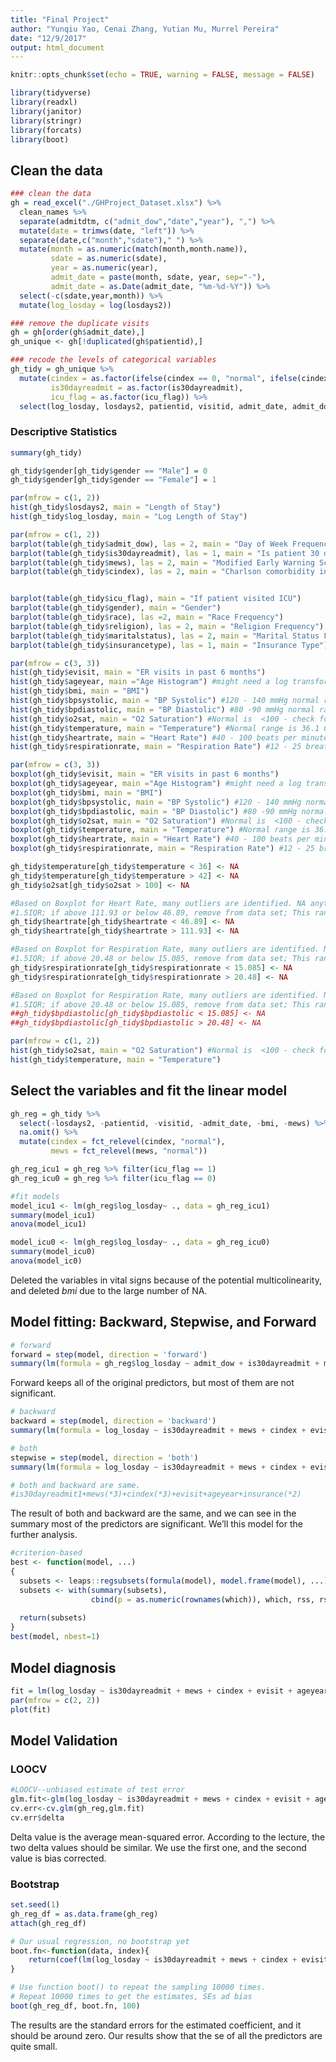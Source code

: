 ```yaml
---
title: "Final Project"
author: "Yunqiu Yao, Cenai Zhang, Yutian Mu, Murrel Pereira"
date: "12/9/2017"
output: html_document
---
```


```r
knitr::opts_chunk$set(echo = TRUE, warning = FALSE, message = FALSE)
```

```r
library(tidyverse)
library(readxl)
library(janitor)
library(stringr)
library(forcats)
library(boot)
```

## Clean the data
```r
### clean the data
gh = read_excel("./GHProject_Dataset.xlsx") %>% 
  clean_names %>% 
  separate(admitdtm, c("admit_dow","date","year"), ",") %>% 
  mutate(date = trimws(date, "left")) %>% 
  separate(date,c("month","sdate")," ") %>% 
  mutate(month = as.numeric(match(month,month.name)),
         sdate = as.numeric(sdate),
         year = as.numeric(year),
         admit_date = paste(month, sdate, year, sep="-"),
         admit_date = as.Date(admit_date, "%m-%d-%Y")) %>%
  select(-c(sdate,year,month)) %>% 
  mutate(log_losday = log(losdays2))

### remove the duplicate visits
gh = gh[order(gh$admit_date),]
gh_unique <- gh[!duplicated(gh$patientid),]

### recode the levels of categorical variables
gh_tidy = gh_unique %>% 
  mutate(cindex = as.factor(ifelse(cindex == 0, "normal", ifelse(cindex <= 2, "mild", ifelse(cindex <= 4, "moderate", "severe")))),
         is30dayreadmit = as.factor(is30dayreadmit),
         icu_flag = as.factor(icu_flag)) %>% 
  select(log_losday, losdays2, patientid, visitid, admit_date, admit_dow, everything(), -loshours, -facilityname, -facilityzip, -postalcode)
```


### Descriptive Statistics
```r
summary(gh_tidy)

gh_tidy$gender[gh_tidy$gender == "Male"] = 0
gh_tidy$gender[gh_tidy$gender == "Female"] = 1

par(mfrow = c(1, 2))
hist(gh_tidy$losdays2, main = "Length of Stay")
hist(gh_tidy$log_losday, main = "Log Length of Stay")

par(mfrow = c(1, 2))
barplot(table(gh_tidy$admit_dow), las = 2, main = "Day of Week Frequency")
barplot(table(gh_tidy$is30dayreadmit), las = 1, main = "Is patient 30 day readmit?")
barplot(table(gh_tidy$mews), las = 2, main = "Modified Early Warning Score (MEWS)")
barplot(table(gh_tidy$cindex), las = 2, main = "Charlson comorbidity index (CCI)")


barplot(table(gh_tidy$icu_flag), main = "If patient visited ICU")
barplot(table(gh_tidy$gender), main = "Gender")
barplot(table(gh_tidy$race), las =2, main = "Race Frequency")
barplot(table(gh_tidy$religion), las = 2, main = "Religion Frequency")
barplot(table(gh_tidy$maritalstatus), las = 2, main = "Marital Status Frequency")
barplot(table(gh_tidy$insurancetype), las = 1, main = "Insurance Type")

par(mfrow = c(3, 3))
hist(gh_tidy$evisit, main = "ER visits in past 6 months")
hist(gh_tidy$ageyear, main ="Age Histogram") #might need a log transformation
hist(gh_tidy$bmi, main = "BMI")
hist(gh_tidy$bpsystolic, main = "BP Systolic") #120 - 140 mmHg normal range
hist(gh_tidy$bpdiastolic, main = "BP Diastolic") #80 -90 mmHg normal range
hist(gh_tidy$o2sat, main = "O2 Saturation") #Normal is  <100 - check for outliers
hist(gh_tidy$temperature, main = "Temperature") #Normal range is 36.1 C - 37.2 C - check for outliers; can go upto 42C
hist(gh_tidy$heartrate, main = "Heart Rate") #40 - 100 beats per minute
hist(gh_tidy$respirationrate, main = "Respiration Rate") #12 - 25 breaths per minute in normal adult

par(mfrow = c(3, 3))
boxplot(gh_tidy$evisit, main = "ER visits in past 6 months")
boxplot(gh_tidy$ageyear, main ="Age Histogram") #might need a log transformation
boxplot(gh_tidy$bmi, main = "BMI")
boxplot(gh_tidy$bpsystolic, main = "BP Systolic") #120 - 140 mmHg normal range
boxplot(gh_tidy$bpdiastolic, main = "BP Diastolic") #80 -90 mmHg normal range
boxplot(gh_tidy$o2sat, main = "O2 Saturation") #Normal is  <100 - check for outliers
boxplot(gh_tidy$temperature, main = "Temperature") #Normal range is 36.1 C - 37.2 C - check for outliers; can go upto 42C
boxplot(gh_tidy$heartrate, main = "Heart Rate") #40 - 100 beats per minute
boxplot(gh_tidy$respirationrate, main = "Respiration Rate") #12 - 25 breaths per minute in normal adult
```

```r
gh_tidy$temperature[gh_tidy$temperature < 36] <- NA
gh_tidy$temperature[gh_tidy$temperature > 42] <- NA
gh_tidy$o2sat[gh_tidy$o2sat > 100] <- NA

#Based on Boxplot for Heart Rate, many outliers are identified. NA anything outside the minimum and maximum 1.5IQR
#1.5IQR; if above 111.93 or below 46.89, remove from data set; This range is more realistic for an adult
gh_tidy$heartrate[gh_tidy$heartrate < 46.89] <- NA
gh_tidy$heartrate[gh_tidy$heartrate > 111.93] <- NA

#Based on Boxplot for Respiration Rate, many outliers are identified. NA anything outside the minimum and maximum 1.5IQR
#1.5IQR; if above 20.48 or below 15.085, remove from data set; This range is more realistic for an adult
gh_tidy$respirationrate[gh_tidy$respirationrate < 15.085] <- NA
gh_tidy$respirationrate[gh_tidy$respirationrate > 20.48] <- NA

#Based on Boxplot for Respiration Rate, many outliers are identified. NA anything outside the minimum and maximum 1.5IQR
#1.5IQR; if above 20.48 or below 15.085, remove from data set; This range is more realistic for an adult
##gh_tidy$bpdiastolic[gh_tidy$bpdiastolic < 15.085] <- NA
##gh_tidy$bpdiastolic[gh_tidy$bpdiastolic > 20.48] <- NA

par(mfrow = c(1, 2))
hist(gh_tidy$o2sat, main = "O2 Saturation") #Normal is  <100 - check for outliers
hist(gh_tidy$temperature, main = "Temperature")

```


## Select the variables and fit the linear model
```r


gh_reg = gh_tidy %>%
  select(-losdays2, -patientid, -visitid, -admit_date, -bmi, -mews) %>%
  na.omit() %>% 
  mutate(cindex = fct_relevel(cindex, "normal"),
         mews = fct_relevel(mews, "normal")) 

gh_reg_icu1 = gh_reg %>% filter(icu_flag == 1)
gh_reg_icu0 = gh_reg %>% filter(icu_flag == 0)

#fit models
model_icu1 <- lm(gh_reg$log_losday~ ., data = gh_reg_icu1)
summary(model_icu1)
anova(model_icu1)

model_icu0 <- lm(gh_reg$log_losday~ ., data = gh_reg_icu0)
summary(model_icu0)
anova(model_ic0)
```
Deleted the variables in vital signs because of the potential multicolinearity, and deleted *bmi* due to the large number of NA.

## Model fitting: Backward, Stepwise, and Forward
```r
# forward
forward = step(model, direction = 'forward')
summary(lm(formula = gh_reg$log_losday ~ admit_dow + is30dayreadmit + mews + cindex + evisit + icu_flag + ageyear + gender + race + religion + maritalstatus + insurancetype, data = gh_reg))
```
Forward keeps all of the original predictors, but most of them are not significant.

```r
# backward
backward = step(model, direction = 'backward')
summary(lm(formula = log_losday ~ is30dayreadmit + mews + cindex + evisit + ageyear + insurancetype, data = gh_reg))

# both 
stepwise = step(model, direction = 'both')
summary(lm(formula = log_losday ~ is30dayreadmit + mews + cindex + evisit + ageyear + insurancetype, data = gh_reg))

# both and backward are same.
#is30dayreadmit1+mews(*3)+cindex(*3)+evisit+ageyear+insurance(*2)
```
The result of both and backward are the same, and we can see in the summary most of the predictors are significant. We'll this model for the further analysis.

```r
#criterion-based 
best <- function(model, ...) 
{
  subsets <- leaps::regsubsets(formula(model), model.frame(model), ...)
  subsets <- with(summary(subsets),
                  cbind(p = as.numeric(rownames(which)), which, rss, rsq, adjr2, cp, bic))
  
  return(subsets)
}  
best(model, nbest=1)
```

## Model diagnosis
```r
fit = lm(log_losday ~ is30dayreadmit + mews + cindex + evisit + ageyear + insurancetype, data=gh_reg)
par(mfrow = c(2, 2))
plot(fit)
```

## Model Validation
### LOOCV
```r
#LOOCV--unbiased estimate of test error
glm.fit<-glm(log_losday ~ is30dayreadmit + mews + cindex + evisit + ageyear + insurancetype, data=gh_reg)
cv.err<-cv.glm(gh_reg,glm.fit)
cv.err$delta   

```
Delta value is the average mean-squared error. According to the lecture, the two delta values should be similar. We use the first one, and the second value is bias corrected.


### Bootstrap
```r
set.seed(1)
gh_reg_df = as.data.frame(gh_reg)
attach(gh_reg_df)

# Our usual regression, no bootstrap yet
boot.fn<-function(data, index){
	return(coef(lm(log_losday ~ is30dayreadmit + mews + cindex + evisit + ageyear + insurancetype, data=gh_reg_df,subset=index)))
}

# Use function boot() to repeat the sampling 10000 times.
# Repeat 10000 times to get the estimates, SEs ad bias
boot(gh_reg_df, boot.fn, 100)
```
The results are the standard errors for the estimated coefficient, and it should be around zero. Our results show that the se of all the predictors are quite small. 



